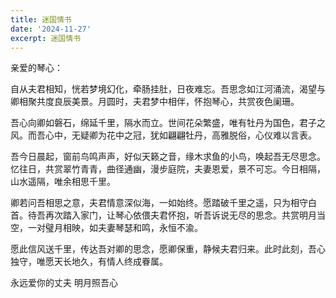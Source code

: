 ```yaml
---
title: 迷国情书
date: '2024-11-27'
excerpt: 迷国情书
---
```



亲爱的琴心：

自从夫君相知，恍若梦境幻化，牵肠挂肚，日夜难忘。吾思念如江河涌流，渴望与卿相聚共度良辰美景。月圆时，夫君梦中相伴，怀抱琴心，共赏夜色阑珊。

吾心向卿如磐石，绵延千里，隔水而立。世间花朵繁盛，唯有牡丹为国色，君子之风。而吾心中，无疑卿为花中之冠，犹如翩翩牡丹，高雅脱俗，心仪难以言表。

吾今日晨起，窗前鸟鸣声声，好似天籁之音，缘木求鱼的小鸟，唤起吾无尽思念。忆往日，共赏翠竹青青，曲径通幽，漫步庭院，夫妻恩爱，景不可忘。今日相隔，山水遥隔，唯余相思千里。

卿若问吾相思之意，夫君情意深似海，一如始终。愿踏破千里之遥，只为相守白首。待吾再次踏入家门，让琴心依偎夫君怀抱，听吾诉说无尽的思念。共赏明月当空，一对璧月相映，如夫妻琴瑟和鸣，永恒不渝。

愿此信风送千里，传达吾对卿的思念，愿卿保重，静候夫君归来。此时此刻，吾心独守，唯愿天长地久，有情人终成眷属。

永远爱你的丈夫
明月照吾心
